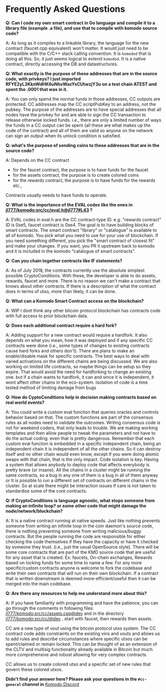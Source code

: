 
# Frequently Asked Questions

**Q: Can I code my own smart contract in Go language and compile it to a library file (example .a file), and use that to compile with komodo source code?**

A: As long as it compiles to a linkable library, the language for the new contract (faucet.cpp equivalent) won't matter. It would just need to be compatible with the C/C++ stack calling convention. It is `komodod` that is doing all this. So, it just seems logical to extend `komodod`. It is a native contract, directly accessing the DB and datastructures.

**Q: What exactly is the purpose of these addresses that are in the source code, with privkeys? I just imported RFYE2yL3KknWdHK6uNhvWacYsCUtwzjY3u on a test chain ATEST and spent the .0001 that was in it.**

A: You can only spend the normal funds in those addresses, CC outputs are protected. CC addresses map the CC scriptPubKey to an address, not the pubkey. The purpose of the addresses are to have special addresses that all nodes have the privkey for and are able to sign the CC transaction to release otherwise locked funds. i.e., there are only a limited number of ways the funds in a CC output can be spent (all these are what makes up the code of the contract) and all of them are valid so anyone on the network can sign an output when its unlock condition is satisfied.

**Q: what's the purpose of sending coins to these addresses that are in the source code?**

A: Depends on the CC contract

- for the faucet contract, the purpose is to have funds for the faucet
- for the assets contract, the purpose is to create colored coins
- for the rewards contract, the purpose is to have funds for the rewards etc.,

Contracts usually needs to have funds to operate.

**Q: What is the importance of the EVAL codes like the ones in [jl777/komodo:src/cc/eval.h@jl777#L43](https://github.com/jl777/komodo/blob/jl777/src/cc/eval.h#L43) ?**

A: EVAL codes in eval.h are the CC contract-type ID. e.g. "rewards contract" ID is 0xe5, faucet contract is 0xe4. The goal is to have building blocks of smart contracts. The smart contract "library" or "catalogue" is available to all of komodo. You pick what you need to use for your use of blockchain. If you need something different, you pick the "smart contract of closest fit" and make your changes. If you want, you PR it upstream back to komodo and it is included in the komodo "catalogue of smart contracts".

**Q: Can you chain together contracts like IF statements?**

A: As of July 2018, the contracts currently use the absolute simplest possible CryptoConditions. With these, the developer is able to do assets, rewards, faucet and more. There is no reason we can't make a contract that knows about other contracts. If there is a description of what the contract does in terms of utxo, more than likely, it can be done.

**Q: What can a Komodo Smart Contract access on the blockchain?**

A: WIP I dont think any other bitcoin protocol blockchain has contracts code with full access to prior blockchain data.

**Q: Does each additional contract require a hard fork?**

A: Adding support for a new contract would require a hardfork. It also depends on what you mean, how it was deployed and if any specific CC contracts were done (i.e., some types of changes to existing contracts cause hard forks and others don't). There are plans to make an enable/disable mask for specific contracts. The best ways to deal with varied activations on the different chains are being discussed. We are also working on limited life contracts, so maybe things can be setup so they expire. That would avoid the need for hardforking to change an existing one. but if a chain wants to hardfork, it can and since it is independent, it wont affect other chains in the eco-system. Isolation of code is a time tested method of limiting damage from bugs

**Q: How do CyptoConditions help in decision making contracts based on real world events?**

A: You could write a custom eval function that queries oracles and controls behavior based on that. The custom functions are part of the consensus rules as all nodes need to validate the outcomes. Writing consensus code is not for weekend coders, that only leads to trouble. We are making working templates and then allow people to tweak the parameters and not have to do the actual coding. even that is pretty dangerous. Remember that each custom eval function is embedded in a specific independent chain, being an independent chain it is independent of all the other chains. So it can destroy itself and no other chain would even know, except if you were doing atomic swaps with that chain, that is the only impact. Code isolation is key. Having a system that allows anybody to deploy code that affects everybody is pretty brave (or insane). All the chains in a cluster might be running the same contracts, so a bug in any one of them is a bug in all of them anyway or It is possible to run a different set of contracts on different chains in the cluster. So at scale there might be interaction issues if care is not taken to standardise some of the core contracts.

**Q: If CryptoConditions is language agnostic, what stops someone from making an infinite loop? or some other code that might damage the node/network/blockchain?**

A: It is a native contract running at native speeds. Just like nothing prevents someone from writing an infinite loop in the coin daemon's source code, there is nothing preventing someone from writing malicious/buggy contracts. But the people running the code are responsible for either checking the code themselves if they have the capacity or have it checked by someone they trust. (i.e., just the usual OpenSource style). There will be some core contracts that are part of the KMD source code that are useful for any asset that is created. Ex: faucets, On-chain exchanges, Rewards based on locking funds for some time to name a few. For any more specific/custom contracts anyone is welcome to fork the codebase and write their own contracts that will run on their own blockchain. If a contract that is written downstream is deemed more-efficient/useful then it can be merged into the main codebase.

**Q: Are there any resources to help me understand more about this?**

A: If you have familiarity with programming and have the patience, you can go through the comments in following files: [jl777/komodo:src/cc/assets.cpp@dev](https://github.com/jl777/komodo/blob/dev/src/cc/assets.cpp) and in the directory [jl777/komodo:src/cc/@dev](https://github.com/jl777/komodo/blob/dev/src/cc/) , start with faucet, then rewards then assets.

CC are a new type of vout using the bitcoin protocol utxo system. The CC contract code adds constraints on the existing vins and vouts and allows us to add rules and describe circumstances where specific utxos can be spent/claimed or remain locked. This can be thought of as an extension of the CLTV and multisig functionality already available in Bitcoin but much more comprehensive and robust allowing for very complex contracts.

CC allows us to create colored utxo and a specific set of new rules that govern these colored utxos.

**Didn't find your answer here? Please ask your questions in the `#cc-general` channel in** [Komodo Discord](https://komodoplatform.com/discord)
